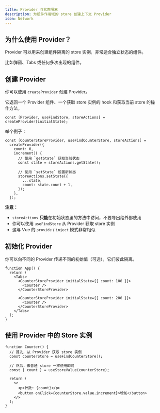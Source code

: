 ```yaml
---
title: Provider 与状态隔离
description: 为组件作用域的 store 创建上下文 Provider
icon: Network
---
```


## 为什么使用 Provider？

Provider 可以用来创建组件隔离的 store 实例，非常适合独立状态的组件。

比如弹窗、Tabs 或任何多次出现的组件。

## 创建 Provider

你可以使用 `createProvider` 创建 Provider。

它返回一个 Provider 组件、一个获取 store 实例的 hook 和获取当前 store 的操作方法。

```tsx
const [Provider, useFindStore, storeActions] = createProvider(initialState);
```

举个例子：

```tsx
const [CounterStoreProvider, useFindCounterStore, storeActions] =
  createProvider({
    count: 0,
    increment() {
      // 使用 `getState` 获取当前状态
      const state = storeActions.getState();

      // 使用 `setState` 设置新状态
      storeActions.setState({
        ...state,
        count: state.count + 1,
      });
    },
  });
```

**注意：**

- `storeActions` **只能**在初始状态里的方法中访问，不要导出给外部使用
- 你可以使用 `useFindStore` 从 Provider 获取 store 实例
- 这与 Vue 的 `provide` / `inject` 模式非常相似

## 初始化 Provider

你可以向不同的 Provider 传递不同的初始值（可选），它们彼此隔离。

```tsx
function App() {
  return (
    <Tabs>
      <CounterStoreProvider initialState={{ count: 100 }}>
        <Counter />
      </CounterStoreProvider>

      <CounterStoreProvider initialState={{ count: 200 }}>
        <Counter />
      </CounterStoreProvider>
    </Tabs>
  );
}
```

## 使用 Provider 中的 Store 实例

```tsx
function Counter() {
  // 首先，从 Provider 获取 store 实例
  const counterStore = useFindCounterStore();

  // 然后，像普通 store 一样使用即可
  const { count } = useStoreValue(counterStore);

  return (
    <>
      <p>计数: {count}</p>
      <button onClick={counterStore.value.increment}>增加</button>
    </>
  );
}
```
